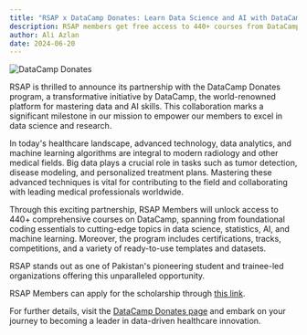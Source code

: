 ```yaml
---
title: "RSAP x DataCamp Donates: Learn Data Science and AI with DataCamp"
description: RSAP members get free access to 440+ courses from DataCamp.
author: Ali Azlan
date: 2024-06-20
---
```


![DataCamp Donates](https://www.rsap.pk/images/news/dc.png)

RSAP is thrilled to announce its partnership with the DataCamp Donates program, a transformative initiative by DataCamp, the world-renowned platform for mastering data and AI skills. This collaboration marks a significant milestone in our mission to empower our members to excel in data science and research.

In today's healthcare landscape, advanced technology, data analytics, and machine learning algorithms are integral to modern radiology and other medical fields. Big data plays a crucial role in tasks such as tumor detection, disease modeling, and personalized treatment plans. Mastering these advanced techniques is vital for contributing to the field and collaborating with leading medical professionals worldwide.

Through this exciting partnership, RSAP Members will unlock access to 440+ comprehensive courses on DataCamp, spanning from foundational coding essentials to cutting-edge topics in data science, statistics, AI, and machine learning. Moreover, the program includes certifications, tracks, competitions, and a variety of ready-to-use templates and datasets.

RSAP stands out as one of Pakistan's pioneering student and trainee-led organizations offering this unparalleled opportunity.

RSAP Members can apply for the scholarship through <a href="/datacamp">this link</a>.

For further details, visit the <a href="https://www.datacamp.com/donates">DataCamp Donates page</a> and embark on your journey to becoming a leader in data-driven healthcare innovation.